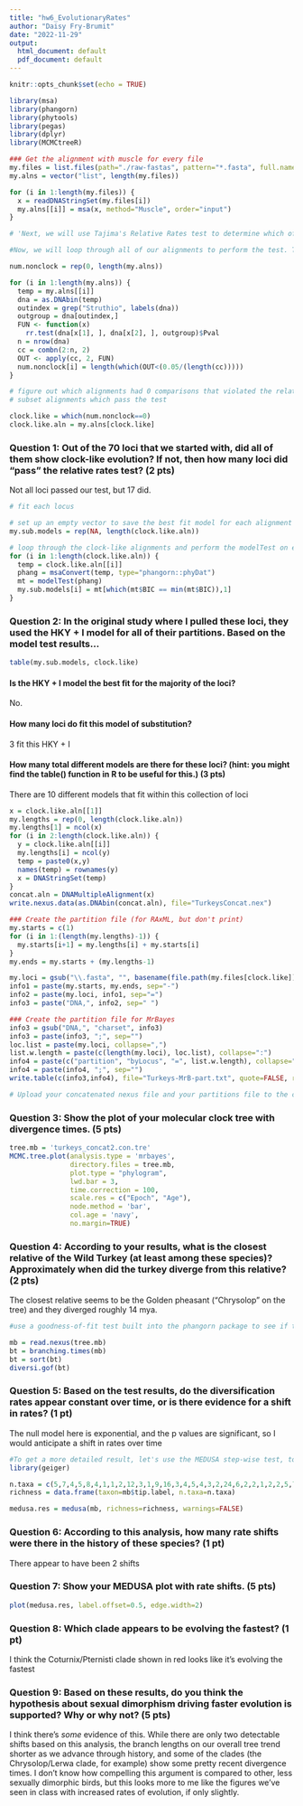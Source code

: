 ```yaml
---
title: "hw6_EvolutionaryRates"
author: "Daisy Fry-Brumit"
date: "2022-11-29"
output:
  html_document: default
  pdf_document: default
---
```


```r
knitr::opts_chunk$set(echo = TRUE)

library(msa)
library(phangorn)
library(phytools)
library(pegas)
library(dplyr)
library(MCMCtreeR)
```

```r
### Get the alignment with muscle for every file
my.files = list.files(path="./raw-fastas", pattern="*.fasta", full.names=TRUE)
my.alns = vector("list", length(my.files))

for (i in 1:length(my.files)) {
  x = readDNAStringSet(my.files[i])
  my.alns[[i]] = msa(x, method="Muscle", order="input")
}
```

```r
# 'Next, we will use Tajima's Relative Rates test to determine which of our loci violate the assumption of clock-like evolution.' using pegas

#Now, we will loop through all of our alignments to perform the test. The relative rates test looks at a pair of taxa compared to an outgroup and returns a p-value if the taxa violate the clock assumption. Since there are many pairs of taxa in our data, we'll use a function that automatically tests all of them, and then returns the counts of the number of pairs that significantly differ from the clock-rate:

num.nonclock = rep(0, length(my.alns))

for (i in 1:length(my.alns)) {
  temp = my.alns[[i]]
  dna = as.DNAbin(temp)
  outindex = grep("Struthio", labels(dna))
  outgroup = dna[outindex,]
  FUN <- function(x)
    rr.test(dna[x[1], ], dna[x[2], ], outgroup)$Pval
  n = nrow(dna)
  cc = combn(2:n, 2)
  OUT <- apply(cc, 2, FUN)
  num.nonclock[i] = length(which(OUT<(0.05/(length(cc)))))
}

# figure out which alignments had 0 comparisons that violated the relative rates test
# subset alignments which pass the test

clock.like = which(num.nonclock==0)
clock.like.aln = my.alns[clock.like]
```

### Question 1: Out of the 70 loci that we started with, did all of them show clock-like evolution? If not, then how many loci did "pass" the relative rates test? (2 pts)

Not all loci passed our test, but 17 did.

```r
# fit each locus

# set up an empty vector to save the best fit model for each alignment 
my.sub.models = rep(NA, length(clock.like.aln))

# loop through the clock-like alignments and perform the modelTest on each
for (i in 1:length(clock.like.aln)) {
  temp = clock.like.aln[[i]]
  phang = msaConvert(temp, type="phangorn::phyDat")
  mt = modelTest(phang)
  my.sub.models[i] = mt[which(mt$BIC == min(mt$BIC)),1]
}
```

### Question 2: In the original study where I pulled these loci, they used the HKY + I model for all of their partitions. Based on the model test results...

```r
table(my.sub.models, clock.like)
```

#### Is the HKY + I model the best fit for the majority of the loci? 

No.

#### How many loci do fit this model of substitution?

3 fit this HKY + I

#### How many total different models are there for these loci? (hint: you might find the table() function in R to be useful for this.) (3 pts)

There are 10 different models that fit within this collection of loci

```r
x = clock.like.aln[[1]]
my.lengths = rep(0, length(clock.like.aln))
my.lengths[1] = ncol(x)
for (i in 2:length(clock.like.aln)) {
  y = clock.like.aln[[i]]
  my.lengths[i] = ncol(y)
  temp = paste0(x,y)
  names(temp) = rownames(y)
  x = DNAStringSet(temp)
}
concat.aln = DNAMultipleAlignment(x)
write.nexus.data(as.DNAbin(concat.aln), file="TurkeysConcat.nex")

### Create the partition file (for RAxML, but don't print)
my.starts = c(1)
for (i in 1:(length(my.lengths)-1)) {
  my.starts[i+1] = my.lengths[i] + my.starts[i]
}
my.ends = my.starts + (my.lengths-1)

my.loci = gsub("\\.fasta", "", basename(file.path(my.files[clock.like])))
info1 = paste(my.starts, my.ends, sep="-")
info2 = paste(my.loci, info1, sep="=")
info3 = paste("DNA,", info2, sep=" ")

### Create the partition file for MrBayes
info3 = gsub("DNA,", "charset", info3)
info3 = paste(info3, ";", sep="")
loc.list = paste(my.loci, collapse=",")
list.w.length = paste(c(length(my.loci), loc.list), collapse=":")
info4 = paste(c("partition", "byLocus", "=", list.w.length), collapse=" ")
info4 = paste(info4, ";", sep="")
write.table(c(info3,info4), file="Turkeys-MrB-part.txt", quote=FALSE, row.names=FALSE, col.names=FALSE)

# Upload your concatenated nexus file and your partitions file to the cluster to run MrBayes. Create an mb_input file, and add your charset lines, your partition command, and your set partition command to the file.
```

### Question 3: Show the plot of your molecular clock tree with divergence times. (5 pts)

```r
tree.mb = 'turkeys_concat2.con.tre'
MCMC.tree.plot(analysis.type = 'mrbayes',
               directory.files = tree.mb,
               plot.type = "phylogram",
               lwd.bar = 3,
               time.correction = 100,
               scale.res = c("Epoch", "Age"),
               node.method = 'bar',
               col.age = 'navy',
               no.margin=TRUE)
```

### Question 4: According to your results, what is the closest relative of the Wild Turkey (at least among these species)? Approximately when did the turkey diverge from this relative? (2 pts)

The closest relative seems to be the Golden pheasant ("Chrysolop" on the tree) and they diverged roughly 14 mya.

```r
#use a goodness-of-fit test built into the phangorn package to see if the waiting times between speciation events matches the expected neutral distribution (i.e. this is like the gamma-test):

mb = read.nexus(tree.mb)
bt = branching.times(mb)
bt = sort(bt)
diversi.gof(bt)
```
### Question 5: Based on the test results, do the diversification rates appear constant over time, or is there evidence for a shift in rates? (1 pt)

The null model here is exponential, and the p values are significant, so I would anticipate a shift in rates over time

```r
#To get a more detailed result, let's use the MEDUSA step-wise test, to see how many shifts in rate would best explain our data, and to figure out where on our tree these shifts occur. To use MEDUSA, you will need a new package called 'geiger':
library(geiger)

n.taxa = c(5,7,4,5,8,4,1,1,2,12,3,1,9,16,3,4,5,4,3,2,24,6,2,2,1,2,2,5,7,2,2,5)
richness = data.frame(taxon=mb$tip.label, n.taxa=n.taxa)

medusa.res = medusa(mb, richness=richness, warnings=FALSE)
```

### Question 6: According to this analysis, how many rate shifts were there in the history of these species? (1 pt)

There appear to have been 2 shifts

### Question 7: Show your MEDUSA plot with rate shifts. (5 pts)

```r
plot(medusa.res, label.offset=0.5, edge.width=2)
```

### Question 8: Which clade appears to be evolving the fastest? (1 pt)

I think the Coturnix/Pternisti clade shown in red looks like it's evolving the fastest

### Question 9: Based on these results, do you think the hypothesis about sexual dimorphism driving faster evolution is supported? Why or why not? (5 pts)

I think there's *some* evidence of this. While there are only two detectable shifts based on this analysis, the branch lengths on our overall tree trend shorter as we advance through history, and some of the clades (the Chrysolop/Lerwa clade, for example) show some pretty recent divergence times. I don't know how compelling this argument is compared to other, less sexually dimorphic birds, but this looks more to me like the figures we've seen in class with increased rates of evolution, if only slightly.